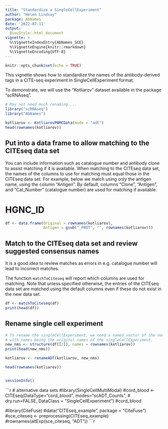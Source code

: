 ```yaml
---
title: "Standardize a SingleCellExperiment"
author: "Helen Lindsay"
package: AbNames
date: '2022-07-11'
output:
  BiocStyle::html_document
vignette: >
  %\VignetteIndexEntry{AbNames_SCE}
  %\VignetteEngine{knitr::rmarkdown}
  %\VignetteEncoding{UTF-8}
---
```


```r
knitr::opts_chunk$set(echo = TRUE)
```

This vignette shows how to standardize the names of the antibody-derived tags in
a CITE-seq experiment in SingleCellExperiment format.

To demonstrate, we will use the "Kotliarov" dataset available in the package
"scRNAseq".  


```r

# May not need much renaming....
library("scRNAseq")
library("AbNames")

kotliarov <- KotliarovPBMCData(mode = "adt")
head(rownames(kotliarov))
```

## Put into a data frame to allow matching to the CITEseq data set

You can include information such as catalogue number and antibody clone
to assist matching if it is available.  When matching to the CITEseq data
set, the names of the columns to use for matching must equal those in the
CITEseq data set.  For example, below we match using only the antigen name,
using the column "Antigen".  By default, columns "Clone", "Antigen", and "Cat_Number" (catalogue number) are used for matching if available. 

# HGNC_ID


```r
df <- data.frame(Original = rownames(kotliarov),
                 Antigen = gsub("_PROT", "", rownames(kotliarov)))


```
## Match to the CITEseq data set and review suggested consensus names

It is a good idea to review matches as errors in e.g. catalogue number will lead to incorrect matches.

The function `matchToCiteseq` will report which columns are used for matching.
Note that unless specified otherwise, the entries of the CITEseq data set are matched using the default columns even if these do not exist in the new data set.


```r
df <- matchToCiteseq(df)
print(head(df))
```


## Rename single cell experiment
```r

# To rename the singleCellExperiment, we need a named vector of the new names,
# with names being the original names of the singleCellExperiment.
new_nms <- structure(df[[2]], names = rownames(kotliarov))
print(head(new_nms))

kotliarov <- renameADT(kotliarov, new_nms)

head(rownames(kotliarov))



```


```r
sessionInfo()
```

```r
# alternative data sets
#library(SingleCellMultiModal)
#cord_blood <- CITEseq(DataType="cord_blood", modes="scADT_Counts",
#                      dry.run=FALSE, DataClass = "SingleCellExperiment")
#cord_blood

#library(CiteFuse)
#data("CITEseq_example", package = "CiteFuse")
#sce_citeseq <- preprocessing(CITEseq_example)
#rownames(altExp(sce_citeseq, "ADT"))
```r
